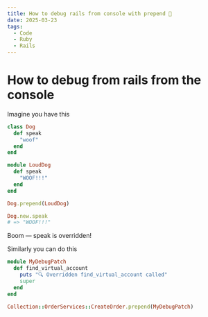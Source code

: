 ```yaml
---
title: How to debug rails from console with prepend 💎
date: 2025-03-23
tags:
  - Code
  - Ruby
  - Rails
---
```


# How to debug from rails from the console

Imagine you have this

```ruby
class Dog
  def speak
    "woof"
  end
end
```

```ruby
module LoudDog
  def speak
    "WOOF!!!"
  end
end

Dog.prepend(LoudDog)

Dog.new.speak
# => "WOOF!!!"
```

Boom — speak is overridden!

Similarly you can do this

```ruby
module MyDebugPatch
  def find_virtual_account
    puts "🔍 Overridden find_virtual_account called"
    super
  end
end

Collection::OrderServices::CreateOrder.prepend(MyDebugPatch)
```
